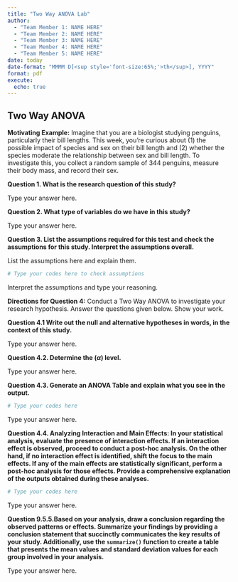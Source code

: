 ```yaml
---
title: "Two Way ANOVA Lab"
author: 
  - "Team Member 1: NAME HERE"
  - "Team Member 2: NAME HERE"
  - "Team Member 3: NAME HERE"
  - "Team Member 4: NAME HERE"
  - "Team Member 5: NAME HERE"
date: today
date-format: "MMMM D[<sup style='font-size:65%;'>th</sup>], YYYY"
format: pdf
execute:
  echo: true
---
```




## Two Way ANOVA

__Motivating Example:__ Imagine that you are a biologist studying penguins, particularly their bill lengths. This week, you're curious about (1) the possible impact of species and sex on their bill length and (2) whether the species moderate the relationship between sex and bill length. To investigate this, you collect a random sample of 344 penguins, measure their body mass, and record their sex.


__Question 1. What is the research question of this study?__


Type your answer here.


__Question 2. What type of variables do we have in this study?__


Type your answer here.


__Question 3. List the assumptions required for this test and check the assumptions for this study. Interpret the assumptions overall.__

List the assumptions here and explain them.


```r
# Type your codes here to check assumptions
```


Interpret the assumptions and type your reasoning.



__Directions for Question 4:__ Conduct a Two Way ANOVA to investigate your research hypothesis. Answer the questions given below. Show your work.


__Question 4.1 Write out the null and alternative hypotheses in words, in the context of this study.__

Type your answer here.


__Question 4.2. Determine the \($\alpha$) level.__

Type your answer here.


__Question 4.3. Generate an ANOVA Table and explain what you see in the output.__


```r

# Type your codes here

```


Type your answer here.


__Question 4.4. Analyzing Interaction and Main Effects: In your statistical analysis, evaluate the presence of interaction effects. If an interaction effect is observed, proceed to conduct a post-hoc analysis. On the other hand, if no interaction effect is identified, shift the focus to the main effects. If any of the main effects are statistically significant, perform a post-hoc analysis for those effects. Provide a comprehensive explanation of the outputs obtained during these analyses.__

```r

# Type your codes here

```


Type your answer here.


__Question 9.5.5.Based on your analysis, draw a conclusion regarding the observed patterns or effects. Summarize your findings by providing a conclusion statement that succinctly communicates the key results of your study. Additionally, use the `summarize()` function to create a table that presents the mean values and standard deviation values for each group involved in your analysis.__


Type your answer here.



